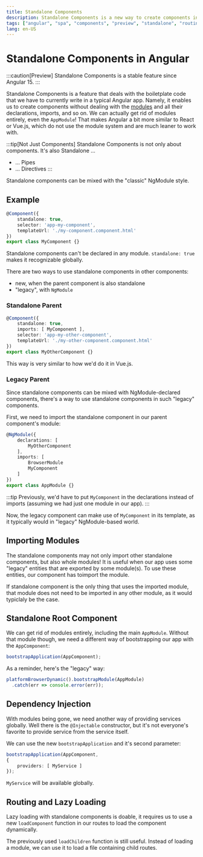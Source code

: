 ```yaml
---
title: Standalone Components
description: Standalone Components is a new way to create components in Angular 14
tags: ["angular", "spa", "components", "preview", "standalone", "routing", "lazy loading"]
lang: en-US
---
```



# Standalone Components in Angular

:::caution[Preview]
Standalone Components is a stable feature since Angular 15.
:::

Standalone Components is a feature that deals with the boiletplate code that we
have to currently write in a typical Angular app. Namely, it enables us to
create components without dealing with the [modules](./modules) and all their
declarations, imports, and so on. We can actually get rid of modules entirely,
even the `AppModule`! That makes Angular a bit more similar to React or Vue.js,
 which do not use the module system and are much leaner to work with.

:::tip[Not Just Components]
Standalone Components is not only about components. It's also Standalone ...

- ... Pipes
- ... Directives
:::

Standalone components can be mixed with the "classic" NgModule style.

## Example

```ts {2}
@Component({
    standalone: true,
    selector: 'app-my-component',
    templateUrl: './my-component.component.html'
})
export class MyComponent {}
```

Standalone components can't be declared in any module. `standalone: true` makes
it recognizable globally.

There are two ways to use standalone components in other components:

- new, when the parent component is also standalone
- "legacy", with `NgModule`

### Standalone Parent

```ts {3}
@Component({
    standalone: true,
    imports: [ MyComponent ],
    selector: 'app-my-other-component',
    templateUrl: './my-other-component.component.html'
})
export class MyOtherComponent {}
```

This way is very similar to how we'd do it in Vue.js.

### Legacy Parent

Since standalone components can be mixed with NgModule-declared components,
there's a way to use standalone components in such "legacy" components.

First, we need to import the standalone component in our parent component's module:

```ts {7}
@NgModule({
    declarations: [
        MyOtherComponent
    ],
    imports: [
        BrowserModule
        MyComponent
    ]
})
export class AppModule {}
```

:::tip
Previously, we'd have to put `MyComponent` in the declarations instead of imports
(assuming we had just one module in our app).
:::

Now, the legacy component can make use of `MyComponent` in its template, as it
typically would in "legacy" NgModule-based world.

## Importing Modules

The standalone components may not only import other standalone components, but
also whole modules! It is useful when our app uses some "legacy" entities that
are exported by some module(s). To use these entities, our component has toimport
the module.

If standalone component is the only thing that uses the imported module, that
module does not need to be imported in any other module, as it would typiclaly
be the case.

## Standalone Root Component

We can get rid of modules entirely, including the main `AppModule`. Without that
module though, we need a different way of bootstrapping our app with the
`AppComponent`:

```ts
bootstrapApplication(AppComponent);
```

As a reminder, here's the "legacy" way:

```ts
platformBrowserDynamic().bootstrapModule(AppModule)
  .catch(err => console.error(err));
```

## Dependency Injection

With modules being gone, we need another way of providing services globally.
Well there is the `@Injectable` constructor, but it's not everyone's favorite to
provide service from the service itself.

We can use the new `bootstrapApplication` and it's second parameter:

```ts
bootstrapApplication(AppComponent,
{
    providers: [ MyService ]
});
```

`MyService` will be available globally.

## Routing and Lazy Loading

Lazy loading with standalone components is doable, it requires us to use a new
`loadComponent` function in our routes to load the component dynamically.

The previously used `loadChildren` function is still useful. Instead of loading
a module, we can use it to load a file containing child routes.